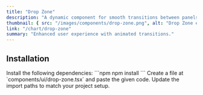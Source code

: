```yaml
---
title: "Drop Zone"
description: "A dynamic component for smooth transitions between panels."
thumbnail: { src: "/images/components/drop-zone.png", alt: "Drop Zone example" }
link: "/chart/drop-zone"
summary: "Enhanced user experience with animated transitions."
---
```


<ComponentPreview name="drop-zone-demo" />

## Installation

<Steps>

<Step>
Install the following dependencies:
</Step>
```npm
npm install 
```

<Step>
Create a file at `components/ui/drop-zone.tsx` and paste the given code.  
</Step>

<CollapsibleSource name="drop-zone" />

<Step>
Update the import paths to match your project setup.
</Step>

</Steps>